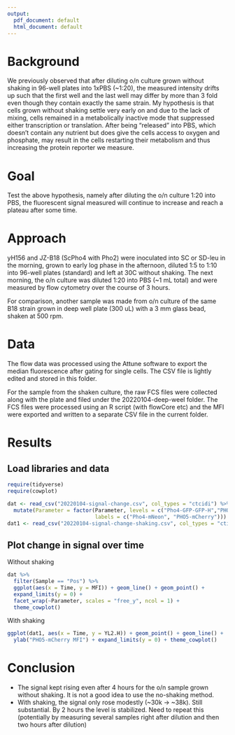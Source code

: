```yaml
---
output:
  pdf_document: default
  html_document: default
---
```

# Background
We previously observed that after diluting o/n culture grown without shaking in 96-well plates into 1xPBS (~1:20), the measured intensity drifts up such that the first well and the last well may differ by more than 3 fold even though they contain exactly the same strain. My hypothesis is that cells grown without shaking settle very early on and due to the lack of mixing, cells remained in a metabolically inactive mode that suppressed either transcription or translation. After being "released" into PBS, which doesn't contain any nutrient but does give the cells access to oxygen and phosphate, may result in the cells restarting their metabolism and thus increasing the protein reporter we measure.

# Goal
Test the above hypothesis, namely after diluting the o/n culture 1:20 into PBS, the fluorescent signal measured will continue to increase and reach a plateau after some time.

# Approach
yH156 and JZ-B18 (ScPho4 with Pho2) were inoculated into SC or SD-leu in the morning, grown to early log phase in the afternoon, diluted 1:5 to 1:10 into 96-well plates (standard) and left at 30C without shaking. The next morning, the o/n culture was diluted 1:20 into PBS (~1 mL total) and were measured by flow cytometry over the course of 3 hours.

For comparison, another sample was made from o/n culture of the same B18 strain grown in deep well plate (300 uL) with a 3 mm glass bead, shaken at 500 rpm.

# Data
The flow data was processed using the Attune software to export the median fluorescence after gating for single cells. The CSV file is lightly edited and stored in this folder.

For the sample from the shaken culture, the raw FCS files were collected along with the plate and filed under the 20220104-deep-weel folder. The FCS files were processed using an R script (with flowCore etc) and the MFI were exported and written to a separate CSV file in the current folder.

# Results
## Load libraries and data
```r
require(tidyverse)
require(cowplot)
```
```r
dat <- read_csv("20220104-signal-change.csv", col_types = "ctcidi") %>% 
  mutate(Parameter = factor(Parameter, levels = c("Pho4-GFP-GFP-H","PHO5pr-mCherry-mCherry-H"), 
                            labels = c("Pho4-mNeon", "PHO5-mCherry")))
dat1 <- read_csv("20220104-signal-change-shaking.csv", col_types = "ctiddddd")
```

## Plot change in signal over time
Without shaking
```r
dat %>% 
  filter(Sample == "Pos") %>% 
  ggplot(aes(x = Time, y = MFI)) + geom_line() + geom_point() +
  expand_limits(y = 0) +
  facet_wrap(~Parameter, scales = "free_y", ncol = 1) +
  theme_cowplot()
```

With shaking
```r
ggplot(dat1, aes(x = Time, y = YL2.H)) + geom_point() + geom_line() + 
  ylab("PHO5-mCherry MFI") + expand_limits(y = 0) + theme_cowplot()
```

# Conclusion
- The signal kept rising even after 4 hours for the o/n sample grown without shaking. It is not a good idea to use the no-shaking method.
- With shaking, the signal only rose modestly (~30k -> ~38k). Still substantial. By 2 hours the level is stabilized. Need to repeat this (potentially by measuring several samples right after dilution and then two hours after dilution)